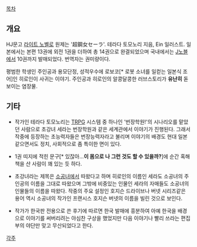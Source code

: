 [[목차]]

== 개요 ==
HJ문고 [[라이트 노벨]]로 원제는 '超鋼女セーラ'. 테라다 토모노리 지음, Ein 일러스트. 일본에서는 본편 13권에 외전 1권을 더하여 총 14권으로 완결되었으며 국내에서는 [[J노블]]에서 10권까지 발매되었다. 번역자는 권미량이다. 

평범한 학생인 주인공과 용모단정, 성적우수에 로보코[* 로봇 소녀를 일컫는 일본식 조어]인 히로인이 사귀는 이야기. 주인공과 히로인의 알콩달콩한 러브스토리가 '''유난히''' 돋보이는 염장물.

== 기타 ==
*작가인 테라다 토모노리는 [[TRPG]] 시스템 중 하나인 '번장학원!'의 시나리오를 맡았던 사람으로 초강녀 세라는 번장학원과 같은 세계관에서 이야기가 진행된다. 그래서 작중에 등장하는 초능력자들은 번장능력자라고 불리며 이야기의 배경도 현대 일본같으면서도 정치, 사회적으로 좀 특이한 면이 있다. 

*1권 띠지에 적힌 문구[* 있잖아...'''이 몸으로 나 그런 것도 할 수 있을까?''']에 순간 혹해 책을 산 사람이 꽤 있는 듯 하다.

*초강녀라는 제목은 [[소공녀]]에서 따왔다고 하며 히로인의 이름인 세라도 소공녀의 주인공의 이름을 그대로 따왔으며 그밖에 비중있는 인물인 세라의 자매들도 소공녀의 인물들의 이름을 따왔다. 작중의 주요 설정인 호지슨 드라이브나 버넷 시리즈같은 용어 역시 소공녀의 작가인 프랜시스 호지슨 버넷의 이름을 빌린 것으로 보인다.

*작가가 한국판 전용으로 쓴 후기에 따르면 한국 발매에 흥분하여 아예 한국을 배경으로 이야기를 써버리려는 야심찬 구상을 했었지만 다음 이야기나 빨리 쓰라는 편집부의 야단만 맞고 무산되었다고 한다.

[[각주]]
